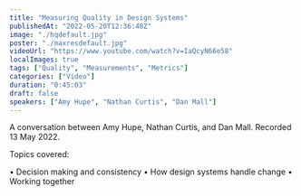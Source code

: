 ```yaml
---
title: "Measuring Quality in Design Systems"
publishedAt: "2022-05-20T12:36:48Z"
image: "./hqdefault.jpg"
poster: "./maxresdefault.jpg"
videoUrl: "https://www.youtube.com/watch?v=IaQcyN66e58"
localImages: true
tags: ["Quality", "Measurements", "Metrics"]
categories: ["Video"]
duration: "0:45:03"
draft: false
speakers: ["Amy Hupe", "Nathan Curtis", "Dan Mall"]
---
```


A conversation between Amy Hupe, Nathan Curtis, and Dan Mall. Recorded 13 May 2022.

Topics covered:

• Decision making and consistency
• How design systems handle change
• Working together

